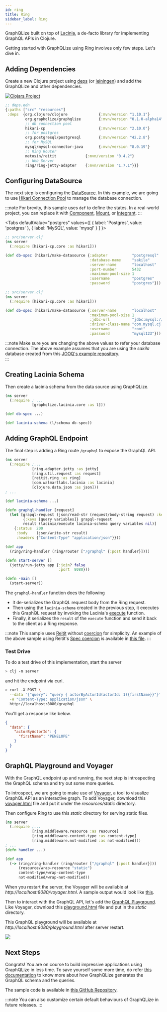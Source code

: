```yaml
---
id: ring
title: Ring
sidebar_label: Ring
---
```

GraphQLize built on top of [Lacinia](https://lacinia.readthedocs.io/en/latest/), a de-facto library for implementing GraphQL APIs in Clojure.

Getting started with GraphQLize using Ring involves only few steps. Let's dive in.

## Adding Dependencies

Create a new Clojure project using [deps](https://github.com/seancorfield/clj-new) (or [leiningen](https://leiningen.org/)) and add the GraphQLize and other dependencies.

[![Clojars Project](https://img.shields.io/clojars/v/org.graphqlize/graphqlize.svg)](https://clojars.org/org.graphqlize/graphqlize)

```clj {4}
;; deps.edn
{:paths ["src" "resources"]
 :deps  {org.clojure/clojure              {:mvn/version "1.10.1"}
         org.graphqlize/graphqlize        {:mvn/version "0.1.0-alpha14"}
         ;; db connection pool
         hikari-cp                        {:mvn/version "2.10.0"}
         ;; for postgres
         org.postgresql/postgresql        {:mvn/version "42.2.8"}
         ;; for MySQL
         mysql/mysql-connector-java       {:mvn/version "8.0.19"}
         ;; Ring Router
         metosin/reitit             {:mvn/version "0.4.2"}
         ;; Web Server
         ring/ring-jetty-adapter    {:mvn/version "1.7.1"}}}
```

## Configuring DataSource

The next step is configuring the [DataSource](https://docs.oracle.com/javase/7/docs/api/javax/sql/DataSource.html). In this example, we are going to use [Hikari Connection Pool](https://github.com/brettwooldridge/HikariCP) to manage the database connection.

:::note
For brevity, this sample uses `def` to define the states. In a real-world project, you can replace it with [Component](https://github.com/stuartsierra/component), [Mount](https://github.com/tolitius/mount), or [Integrant](https://github.com/weavejester/integrant).
:::



<Tabs
  defaultValue="postgres"
  values={[
    { label: 'Postgres', value: 'postgres' },
    { label: 'MySQL', value: 'mysql' }
  ]
}>
<TabItem value="postgres">

```clojure
;; src/server.clj
(ns server
  (:require [hikari-cp.core :as hikari]))

(def db-spec (hikari/make-datasource {:adapter           "postgresql"
                                      :database-name     "sakila"
                                      :server-name       "localhost"
                                      :port-number       5432
                                      :maximum-pool-size 1
                                      :username          "postgres"
                                      :password          "postgres"}))
```

</TabItem>
<TabItem value="mysql">

```clojure
;; src/server.clj
(ns server
  (:require [hikari-cp.core :as hikari]))

(def db-spec (hikari/make-datasource {:server-name       "localhost"
                                      :maximum-pool-size 1
                                      :jdbc-url          "jdbc:mysql://localhost:3306/sakila"
                                      :driver-class-name "com.mysql.cj.jdbc.MysqlDataSource"
                                      :username          "root"
                                      :password          "mysql123"}))
```

</TabItem>
</Tabs>

:::note
Make sure you are changing the above values to refer your database connection. The above example assumes that you are using the _sakila_ database created from this [JOOQ's example repository](https://github.com/jOOQ/jOOQ/tree/master/jOOQ-examples/Sakila).  
:::

## Creating Lacinia Schema

Then create a lacinia schema from the data source using GraphQLize.  


```clojure {3,7}
(ns server
  (:require ; ...
            [graphqlize.lacinia.core :as l]))

(def db-spec ...)

(def lacinia-schema (l/schema db-spec))
```

## Adding GraphQL Endpoint

The final step is adding a Ring route `/graphql` to expose the GraphQL API. 

```clojure {12,15,17}
(ns server
  (:require ;...
            [ring.adapter.jetty :as jetty]
            [ring.util.request :as request]
            [reitit.ring :as ring]
            [com.walmartlabs.lacinia :as lacinia]
            [clojure.data.json :as json]))
; ...

(def lacinia-schema ...)

(defn graphql-handler [request]
  (let [grapql-request (json/read-str (request/body-string request) :key-fn keyword)
        {:keys [query variables]} grapql-request
        result (lacinia/execute lacinia-schema query variables nil)]
    {:status  200
     :body    (json/write-str result)
     :headers {"Content-Type" "application/json"}}))

(def app
  (ring/ring-handler (ring/router ["/graphql" {:post handler}])))

(defn start-server []
  (jetty/run-jetty app {:join? false
                        :port  8080}))

(defn -main []
  (start-server))
```

The `graphql-handler` function does the following

* It de-serializes the GraphQL request body from the Ring request.
* Then using the `lacinia-schema` created in the previous step, it executes this GraphQL request by invoking the Lacinia's [execute](https://walmartlabs.github.io/apidocs/lacinia/com.walmartlabs.lacinia.html#var-execute) function.
* Finally, it serializes the `result` of the `execute` function and send it back to the client as a Ring response.

:::note
This sample uses [Reitit](https://github.com/metosin/reitit) without [coercion](https://metosin.github.io/reitit/coercion/coercion.html) for simplicity. An example of the above sample using Reitit's [Spec coercion](https://metosin.github.io/reitit/coercion/clojure_spec_coercion.html) is available in [this file](https://github.com/graphqlize/graphqlize-demo/blob/master/clojure/ring/src/server_with_coercion.clj).
:::

### Test Drive

To do a test drive of this implementation, start the server

```bash
> clj -m server
```

 and hit the endpoint via curl.

```bash
> curl -X POST \
  --data '{"query": "query { actorByActorId(actorId: 1){firstName}}"}' \
  -H "Content-Type: application/json" \
  http://localhost:8080/graphql
```

You'll get a response like below.

```json
{
  "data": {
    "actorByActorId": {
      "firstName": "PENELOPE"
    }
  }
}
```

## GraphQL Playground and Voyager

With the GraphQL endpoint up and running, the next step is introspecting the GraphQL schema and try out some more queries. 

To introspect, we are going to make use of [Voyager](https://github.com/APIs-guru/graphql-voyager), a tool to visualize GraphQL API as an interactive graph. To add Voyager, download this [voyager.html](https://github.com/graphqlize/graphqlize-demo/blob/master/clojure/ring/resources/static/voyager.html) file and put it under the _resources/static_ directory.

Then configure Ring to use this _static_ directory for serving static files.

```clojure
(ns server
  (:require ;...
            [ring.middleware.resource :as resource]
            [ring.middleware.content-type :as content-type]
            [ring.middleware.not-modified :as not-modified]))
; ...
(defn handler ...)

(def app
  (-> (ring/ring-handler (ring/router ["/graphql" {:post handler}]))
      (resource/wrap-resource "static")
      content-type/wrap-content-type
      not-modified/wrap-not-modified))
```

When you restart the server, the Voyager will be available at _http://localhost:8080/voyager.html_. A sample output would look like [this](https://www.graphqlize.org/html/sakila-voyager.html).

Then to interact with the GraphQL API, let's add the [GraphQL Playground](https://github.com/prisma-labs/graphql-playground). Like Voyager, download this [playground.html](https://github.com/graphqlize/graphqlize-demo/blob/master/clojure/ring/resources/static/playground.html) file and put in the _static_ directory. 

This GraphQL playground will be available at _http://localhost:8080/playground.html_ after server restart. 

![](/img/graphql-playground.png)

## Next Steps

Congrats! You are on course to build impressive applications using GraphQLize in less time. To save yourself some more time, do refer [this documentation](/docs/graphql_schema/types-and-fields) to know more about how GraphQLize generates the GraphQL schema and the queries. 

The sample code is available in [this GitHub Repository](https://github.com/graphqlize/graphqlize-demo/tree/master/clojure/ring).

:::note
You can also customize certain default behaviours of GraphQLize in future releases.
:::